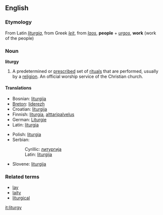==English==
{{wikipedia}}
===Etymology===
From Latin ''[[liturgia]]'', from Greek ''[[leit]]'', from ''[[laos]]'', '''people''' + ''[[urgos]]'', '''work''' (work of the people)

===Noun===
'''liturgy'''
#A predetermined or [[prescribe]]d set of [[ritual]]s that are performed, usually by a [[religion]].  An official worship service of the Christian church.

====Translations====
{{top}}
*Bosnian: [[liturgija#Bosnian|liturgija]] {{f}}
*[[Breton]]: [[liderezh]] {{m}}
*Croatian: [[liturgija#Croatian|liturgija]] {{f}}
*Finnish: [[liturgia]], [[alttaripalvelus]]
*German: [[Liturgie]] {{f}}
*Latin:  [[liturgia]] {{f}}
{{mid}}
*Polish: [[liturgia]] {{f}}
*Serbian:
*:Cyrillic: [[литургија#Serbian|литургија]] {{f}}
*:Latin: [[liturgija#Serbian|liturgija]] {{f}}
*Slovene: [[liturgija#Slovene|liturgija]] {{f}}
{{bottom}}

===Related terms===
*[[lay]]
*[[laity]]
*[[liturgical]]

[[it:liturgy]]